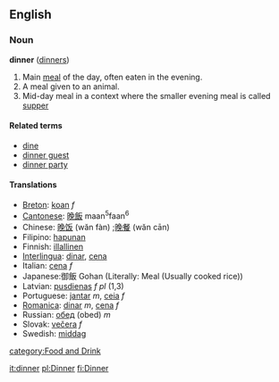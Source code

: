 ==English==
===Noun===
'''dinner''' ([[dinners]])

# Main [[meal]] of the day, often eaten in the evening.
# A meal given to an animal.
# Mid-day meal in a context where the smaller evening meal is called [[supper]]

====Related terms====
*[[dine]]
*[[dinner guest]]
*[[dinner party]]

====Translations====
*[[Breton]]: [[koan]] ''f''
*[[Cantonese]]: [[晚飯]] maan<sup>5</sup>faan<sup>6</sup>
*Chinese: [[晚]][[饭]] (wăn fàn) ;[[晚]][[餐]] (wăn cān)
*Filipino: [[hapunan]]
*Finnish: [[illallinen]]
*[[Interlingua]]: [[dinar]], [[cena]]
*Italian: [[cena]] ''f''
*Japanese:御飯 Gohan (Literally: Meal (Usually cooked rice))
*Latvian: [[pusdienas]] ''f pl'' (1,3)
*Portuguese: [[jantar]] ''m'', [[ceia]] ''f''
*[[Romanica]]: [[dinar]] ''m'', [[cena]] ''f''
*Russian: [[обед]] (obed) ''m''
*Slovak: [[večera]] ''f''
*Swedish: [[middag]]

[[category:Food and Drink]]

[[it:dinner]]
[[pl:Dinner]]
[[fi:Dinner]]